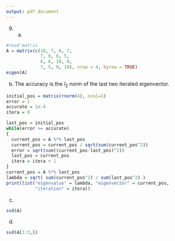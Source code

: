```yaml
---
output: pdf_document
---
```

9) (a)
```r
#read matrix
A = matrix(c(10, 7, 8, 7,
             7, 6, 6, 5,
             8, 6, 10, 9,
             7, 5, 9, 10), nrow = 4, byrow = TRUE)
eigen(A)
```
(b)
The accuracy is the $l_2$ norm of the last two iterated eigenvector.
```r
initial_pos = matrix(rnorm(4), ncol=1)
error = 1
accurate = 1e-4
itera = 0

last_pos = initial_pos
while(error >= accurate)
{
  current_pos = A %*% last_pos
  current_pos = current_pos / sqrt(sum(current_pos^2))
  error = sqrt(sum((current_pos-last_pos)^2))
  last_pos = current_pos
  itera = itera + 1
}
current_pos = A %*% last_pos
lambda = sqrt( sum(current_pos^2) / sum(last_pos^2) )
print(list("eigenvalue" = lambda, "eigenvector" = current_pos,
           "iteration" = itera))
```
c)
```r
svd(A)
```
d)
```r
svd(A[1:3,])

```

